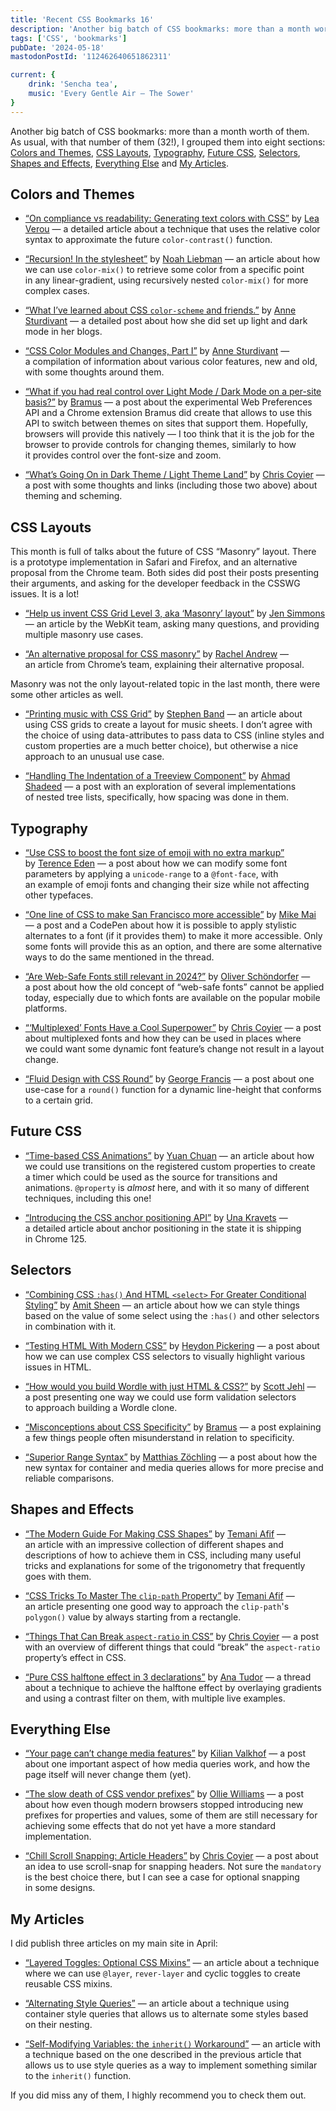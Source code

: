 ```yaml
---
title: 'Recent CSS Bookmarks 16'
description: 'Another big batch of CSS bookmarks: more than a month worth of them. As usual, with that number of them (32!), I grouped them into eight sections: Colors and Themes, CSS Layouts, Typography, Future CSS, Selectors, Shapes and Effects, Everything Else and My Articles.'
tags: ['CSS', 'bookmarks']
pubDate: '2024-05-18'
mastodonPostId: '112462640651862311'

current: {
    drink: 'Sencha tea',
    music: 'Every Gentle Air — The Sower'
}
---
```


Another big batch of CSS bookmarks: more than a month worth of them. As usual, with that number of them (32!), I grouped them into eight sections: [Colors and Themes](#colors-and-themes), [CSS Layouts](#css-layouts), [Typography](#typography), [Future CSS](#future-css), [Selectors](#selectors), [Shapes and Effects](#shapes-and-effects), [Everything Else](#everything-else) and [My Articles](#my-articles).


## Colors and Themes

- [“On compliance vs readability: Generating text colors with CSS”](https://lea.verou.me/blog/2024/contrast-color/) by [Lea Verou](https://lea.verou.me/) — a detailed article about a technique that uses the relative color syntax to approximate the future `color-contrast()` function.

- [“Recursion! In the stylesheet”](https://noahliebman.net/2024/04/recursion-in-the-stylesheet/) by [Noah Liebman](https://noahliebman.net/) — an article about how we can use `color-mix()` to retrieve some color from a specific point in any linear-gradient, using recursively nested `color-mix()` for more complex cases.

- [“What I’ve learned about CSS `color-scheme` and friends.”](https://weblog.anniegreens.lol/2024/04/what-ive-learned-about-css-color-scheme-and-system-color) by [Anne Sturdivant](https://anniegreens.lol/) — a detailed post about how she did set up light and dark mode in her blogs.

- [“CSS Color Modules and Changes, Part I”](https://weblog.anniegreens.lol/2024/05/css-color-modules-and-changes-part-i) by [Anne Sturdivant](https://anniegreens.lol/) — a compilation of information about various color features, new and old, with some thoughts around them.

- [“What if you had real control over Light Mode / Dark Mode on a per-site basis?”](https://www.bram.us/2024/04/13/what-if-you-had-real-control-over-light-mode-dark-mode-on-a-per-site-basis/) by [Bramus](https://www.bram.us/) — a post about the experimental Web Preferences API and a Chrome extension Bramus did create that allows to use this API to switch between themes on sites that support them. Hopefully, browsers will provide this natively — I too think that it is the job for the browser to provide controls for changing themes, similarly to how it provides control over the font-size and zoom.

- [“What’s Going On in Dark Theme / Light Theme Land”](https://frontendmasters.com/blog/dark-and-light/) by [Chris Coyier](https://chriscoyier.net/) — a post with some thoughts and links (including those two above) about theming and scheming.


## CSS Layouts

This month is full of talks about the future of CSS “Masonry” layout. There is a prototype implementation in Safari and Firefox, and an alternative proposal from the Chrome team. Both sides did post their posts presenting their arguments, and asking for the developer feedback in the CSSWG issues. It is a lot!

- [“Help us invent CSS Grid Level 3, aka ‘Masonry’ layout”](https://webkit.org/blog/15269/help-us-invent-masonry-layouts-for-css-grid-level-3/) by [Jen Simmons](https://jensimmons.com/) — an article by the WebKit team, asking many questions, and providing multiple masonry use cases.

- [“An alternative proposal for CSS masonry”](https://developer.chrome.com/blog/masonry) by [Rachel Andrew](https://rachelandrew.co.uk/) — an article from Chrome’s team, explaining their alternative proposal.

Masonry was not the only layout-related topic in the last month, there were some other articles as well.

- [“Printing music with CSS Grid”](https://cruncher.ch/blog/printing-music-with-css-grid/) by [Stephen Band](https://stephen.band/) — an article about using CSS grids to create a layout for music sheets. I don’t agree with the choice of using data-attributes to pass data to CSS (inline styles and custom properties are a much better choice), but otherwise a nice approach to an unusual use case.

- [“Handling The Indentation of a Treeview Component”](https://ishadeed.com/article/tree-view-css-indent/) by [Ahmad Shadeed](https://ishadeed.com/) — a post with an exploration of several implementations of nested tree lists, specifically, how spacing was done in them.


## Typography

- [“Use CSS to boost the font size of emoji with no extra markup”](https://shkspr.mobi/blog/2024/04/use-css-to-boost-the-font-size-of-emoji-with-no-extra-markup/) by [Terence Eden](https://shkspr.mobi/) — a post about how we can modify some font parameters by applying a `unicode-range` to a `@font-face`, with an example of emoji fonts and changing their size while not affecting other typefaces.

- [“One line of CSS to make San Francisco more accessible”](https://mastodon.social/@mikemai2awesome/112321479276047465) by [Mike Mai](https://mikemai.net/) — a post and a CodePen about how it is possible to apply stylistic alternates to a font (if it provides them) to make it more accessible. Only some fonts will provide this as an option, and there are some alternative ways to do the same mentioned in the thread.

- [“Are Web-Safe Fonts still relevant in 2024?”](https://pimpmytype.com/web-safe-fonts/) by [Oliver Schöndorfer](https://pimpmytype.com/) — a post about how the old concept of “web-safe fonts” cannot be applied today, especially due to which fonts are available on the popular mobile platforms.

- [“‘Multiplexed’ Fonts Have a Cool Superpower”](https://frontendmasters.com/blog/multiplexed-fonts-have-a-cool-superpower/) by [Chris Coyier](https://chriscoyier.net/) — a post about multiplexed fonts and how they can be used in places where we could want some dynamic font feature’s change not result in a layout change.

- [“Fluid Design with CSS Round”](https://georgefrancis.dev/writing/fluid-design-with-css-round/) by [George Francis](https://georgefrancis.dev/) — a post about one use-case for a `round()` function for a dynamic line-height that conforms to a certain grid.


## Future CSS

- [“Time-based CSS Animations”](https://yuanchuan.dev/time-based-css-animations) by [Yuan Chuan](https://yuanchuan.dev/) — an article about how we could use transitions on the registered custom properties to create a timer which could be used as the source for transitions and animations. `@property` is _almost_ here, and with it so many of different techniques, including this one!

- [“Introducing the CSS anchor positioning API”](https://developer.chrome.com/blog/anchor-positioning-api?hl=en) by [Una Kravets](https://una.im/) — a detailed article about anchor positioning in the state it is shipping in Chrome 125.


## Selectors

- [“Combining CSS `:has()` And HTML `<select>` For Greater Conditional Styling”](https://www.smashingmagazine.com/2024/05/combining-css-has-html-select-conditional-styling/) by [Amit Sheen](https://amitsh.com/) — an article about how we can style things based on the value of some select using the `:has()` and other selectors in combination with it.

- [“Testing HTML With Modern CSS”](https://heydonworks.com/article/testing-html-with-modern-css/) by [Heydon Pickering](https://heydonworks.com/) — a post about how we can use complex CSS selectors to visually highlight various issues in HTML.

- [“How would you build Wordle with just HTML & CSS?”](https://scottjehl.com/posts/wordleish/) by [Scott Jehl](https://scottjehl.com/) — a post presenting one way we could use form validation selectors to approach building a Wordle clone.

- [“Misconceptions about CSS Specificity”](https://www.bram.us/2024/05/05/misconceptions-about-css-specificity/) by [Bramus](https://www.bram.us/) — a post explaining a few things people often misunderstand in relation to specificity.

- [“Superior Range Syntax”](https://cssence.com/2024/superior-range-syntax/) by [Matthias Zöchling](https://cssence.com/) — a post about how the new syntax for container and media queries allows for more precise and reliable comparisons.


## Shapes and Effects

- [“The Modern Guide For Making CSS Shapes”](https://www.smashingmagazine.com/2024/05/modern-guide-making-css-shapes/) by [Temani Afif](https://css-articles.com/) — an article with an impressive collection of different shapes and descriptions of how to achieve them in CSS, including many useful tricks and explanations for some of the trigonometry that frequently goes with them.

- [“CSS Tricks To Master The `clip-path` Property”](https://verpex.com/blog/website-tips/css-tricks-to-master-the-clip-path-property) by [Temani Afif](https://css-articles.com/) — an article presenting one good way to approach the `clip-path`'s `polygon()` value by always starting from a rectangle.

- [“Things That Can Break `aspect-ratio` in CSS”](https://frontendmasters.com/blog/things-that-can-break-aspect-ratio-in-css/) by [Chris Coyier](https://chriscoyier.net/) — a post with an overview of different things that could “break” the `aspect-ratio` property’s effect in CSS.

- [“Pure CSS halftone effect in 3 declarations”](https://front-end.social/@anatudor@mastodon.social/112401133828751625) by [Ana Tudor](https://thebabydino.github.io/) — a thread about a technique to achieve the halftone effect by overlaying gradients and using a contrast filter on them, with multiple live examples.


## Everything Else

- [“Your page can’t change media features”](https://kilianvalkhof.com/2024/css-html/your-page-cant-change-media-features/) by [Kilian Valkhof](https://kilianvalkhof.com/) — a post about one important aspect of how media queries work, and how the page itself will never change them (yet).

- [“The slow death of CSS vendor prefixes”](https://fullystacked.net/prefix/) by [Ollie Williams](https://fullystacked.net/) — a post about how even though modern browsers stopped introducing new prefixes for properties and values, some of them are still necessary for achieving some effects that do not yet have a more standard implementation.

- [“Chill Scroll Snapping: Article Headers”](https://frontendmasters.com/blog/chill-scroll-snapping-article-headers/) by [Chris Coyier](https://chriscoyier.net/) — a post about an idea to use scroll-snap for snapping headers. Not sure the `mandatory` is the best choice there, but I can see a case for optional snapping in some designs.


## My Articles

I did publish three articles on my main site in April:

- [“Layered Toggles: Optional CSS Mixins”](https://kizu.dev/layered-toggles/) — an article about a technique where we can use `@layer`, `rever-layer` and cyclic toggles to create reusable CSS mixins.

- [“Alternating Style Queries”](https://kizu.dev/alternating-style-queries/) — an article about a technique using container style queries that allows us to alternate some styles based on their nesting.

- [“Self-Modifying Variables: the `inherit()` Workaround”](https://kizu.dev/self-modifying-variables/) — an article with a technique based on the one described in the previous article that allows us to use style queries as a way to implement something similar to the `inherit()` function.

If you did miss any of them, I highly recommend you to check them out.

